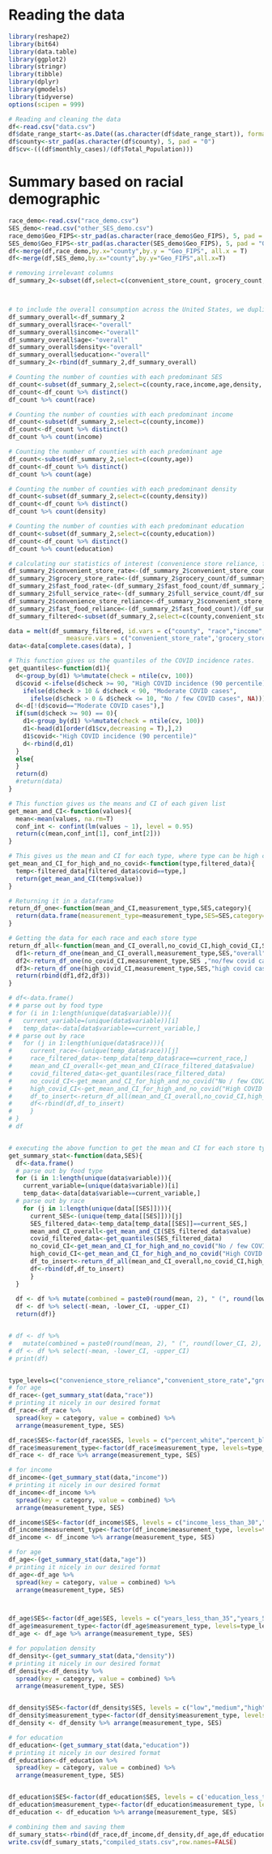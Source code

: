 # Reading the data

```r
library(reshape2)
library(bit64)
library(data.table)
library(ggplot2)
library(stringr)
library(tibble)
library(dplyr)
library(gmodels)
library(tidyverse)
options(scipen = 999)

# Reading and cleaning the data
df<-read.csv("data.csv")
df$date_range_start<-as.Date((as.character(df$date_range_start)), format='%Y-%m-%d')
df$county<-str_pad(as.character(df$county), 5, pad = "0")
df$cv<-(((df$monthly_cases)/(df$Total_Population)))
```

# Summary based on racial demographic

```r
race_demo<-read.csv("race_demo.csv")
SES_demo<-read.csv("other_SES_demo.csv")
race_demo$Geo_FIPS<-str_pad(as.character(race_demo$Geo_FIPS), 5, pad = "0")
SES_demo$Geo_FIPS<-str_pad(as.character(SES_demo$Geo_FIPS), 5, pad = "0")
df<-merge(df,race_demo,by.x="county",by.y = "Geo_FIPS", all.x = T) 
df<-merge(df,SES_demo,by.x="county",by.y="Geo_FIPS",all.x=T)

# removing irrelevant columns
df_summary_2<-subset(df,select=c(convenient_store_count, grocery_count,fast_food_count,full_service_count,county,Total_Population,cv,percent_black,percent_hispanic, percent_native,percent_asian,race,income,age,density, education))



# to include the overall consumption across the United States, we duplicate the counties and consider the race 'overall'
df_summary_overall<-df_summary_2
df_summary_overall$race<-"overall"
df_summary_overall$income<-"overall"
df_summary_overall$age<-"overall"
df_summary_overall$density<-"overall"
df_summary_overall$education<-"overall"
df_summary_2<-rbind(df_summary_2,df_summary_overall)

# Counting the number of counties with each predominant SES
df_count<-subset(df_summary_2,select=c(county,race,income,age,density, education))
df_count<-df_count %>% distinct()
df_count %>% count(race)

```
```r
# Counting the number of counties with each predominant income
df_count<-subset(df_summary_2,select=c(county,income))
df_count<-df_count %>% distinct()
df_count %>% count(income)
```


```r
# Counting the number of counties with each predominant age
df_count<-subset(df_summary_2,select=c(county,age))
df_count<-df_count %>% distinct()
df_count %>% count(age)
```


```r
# Counting the number of counties with each predominant density
df_count<-subset(df_summary_2,select=c(county,density))
df_count<-df_count %>% distinct()
df_count %>% count(density)
```


```r
# Counting the number of counties with each predominant education
df_count<-subset(df_summary_2,select=c(county,education))
df_count<-df_count %>% distinct()
df_count %>% count(education)
```



```r
# calculating our statistics of interest (convenience store reliance, fast food reliance, and consumption rates of convenience stores, fast food, gorcery store, and full service restaurants)
df_summary_2$convenient_store_rate<-(df_summary_2$convenient_store_count/df_summary_2$Total_Population)*1000
df_summary_2$grocery_store_rate<-(df_summary_2$grocery_count/df_summary_2$Total_Population)*1000
df_summary_2$fast_food_rate<-(df_summary_2$fast_food_count/df_summary_2$Total_Population)*1000
df_summary_2$full_service_rate<-(df_summary_2$full_service_count/df_summary_2$Total_Population)*1000
df_summary_2$convenience_store_reliance<-df_summary_2$convenient_store_count/(df_summary_2$grocery_count+df_summary_2$convenient_store_count)
df_summary_2$fast_food_reliance<-(df_summary_2$fast_food_count)/(df_summary_2$fast_food_count+df_summary_2$full_service_count)
df_summary_filtered<-subset(df_summary_2,select=c(county,convenient_store_rate,grocery_store_rate,fast_food_rate,full_service_rate,convenience_store_reliance,fast_food_reliance,race,cv,income,education,density,age))

data = melt(df_summary_filtered, id.vars = c("county", "race","income","age","density","education","cv"),
                measure.vars = c("convenient_store_rate",'grocery_store_rate','fast_food_rate','full_service_rate','convenience_store_reliance','fast_food_reliance'))
data<-data[complete.cases(data), ]
```





```r
# This function gives us the quantiles of the COVID incidence rates. 
get_quantiles<-function(d1){
  d<-group_by(d1) %>%mutate(check = ntile(cv, 100))
  d$covid <-ifelse(d$check >= 90, "High COVID incidence (90 percentile)", # classifying COVID into high, moderate and no/few incidence rates based on quantiles, to be used later for our interaction plots. 
    ifelse(d$check > 10 & d$check < 90, "Moderate COVID cases",
      ifelse(d$check > 0 & d$check <= 10, "No / few COVID cases", NA)))
  d<-d[!(d$covid=="Moderate COVID cases"),]
  if(sum(d$check >= 90) == 0){
    d1<-group_by(d1) %>%mutate(check = ntile(cv, 100))
    d1<-head(d1[order(d1$cv,decreasing = T),],2)
    d1$covid<-"High COVID incidence (90 percentile)"
    d<-rbind(d,d1)
  }
  else{
  }
  return(d)
  #return(data)
}

# This function gives us the means and CI of each given list 
get_mean_and_CI<-function(values){
  mean<-mean(values, na.rm=T)
  conf_int <- confint(lm(values ~ 1), level = 0.95)
  return(c(mean,conf_int[1], conf_int[2]))
}

# This gives us the mean and CI for each type, where type can be high covid incidence rate, low covid incidence rates, or overall. 
get_mean_and_CI_for_high_and_no_covid<-function(type,filtered_data){
  temp<-filtered_data[filtered_data$covid==type,]
  return(get_mean_and_CI(temp$value))
}

# Returning it in a dataframe 
return_df_one<-function(mean_and_CI,measurement_type,SES,category){
  return(data.frame(measurement_type=measurement_type,SES=SES,category=category,mean=mean_and_CI[1],lower_CI=mean_and_CI[2],upper_CI=mean_and_CI[3]))
}

# Getting the data for each race and each store type
return_df_all<-function(mean_and_CI_overall,no_covid_CI,high_covid_CI,SES,measurement_type){
  df1<-return_df_one(mean_and_CI_overall,measurement_type,SES,"overall")
  df2<-return_df_one(no_covid_CI,measurement_type,SES ,"no/few covid cases")
  df3<-return_df_one(high_covid_CI,measurement_type,SES,"high covid cases")
  return(rbind(df1,df2,df3))
}

# df<-data.frame()
# # parse out by food type
# for (i in 1:length(unique(data$variable))){
#   current_variable=(unique(data$variable))[i]
#   temp_data<-data[data$variable==current_variable,]
# # parse out by race
#   for (j in 1:length(unique(data$race))){
#     current_race<-(unique(temp_data$race))[j]
#     race_filtered_data<-temp_data[temp_data$race==current_race,]
#     mean_and_CI_overall<-get_mean_and_CI(race_filtered_data$value)
#     covid_filtered_data<-get_quantiles(race_filtered_data)
#     no_covid_CI<-get_mean_and_CI_for_high_and_no_covid("No / few COVID cases",covid_filtered_data)
#     high_covid_CI<-get_mean_and_CI_for_high_and_no_covid("High COVID incidence (90 percentile)",covid_filtered_data)
#     df_to_insert<-return_df_all(mean_and_CI_overall,no_covid_CI,high_covid_CI,current_race,current_variable)
#     df<-rbind(df,df_to_insert)
#     }
# }
# df


# executing the above function to get the mean and CI for each store type based on each category
get_summary_stat<-function(data,SES){
  df<-data.frame()
  # parse out by food type
  for (i in 1:length(unique(data$variable))){
    current_variable=(unique(data$variable))[i]
    temp_data<-data[data$variable==current_variable,]
  # parse out by race
    for (j in 1:length(unique(data[[SES]]))){
      current_SES<-(unique(temp_data[[SES]]))[j]
      SES_filtered_data<-temp_data[temp_data[[SES]]==current_SES,]
      mean_and_CI_overall<-get_mean_and_CI(SES_filtered_data$value)
      covid_filtered_data<-get_quantiles(SES_filtered_data)
      no_covid_CI<-get_mean_and_CI_for_high_and_no_covid("No / few COVID cases",covid_filtered_data)
      high_covid_CI<-get_mean_and_CI_for_high_and_no_covid("High COVID incidence (90 percentile)",covid_filtered_data)
      df_to_insert<-return_df_all(mean_and_CI_overall,no_covid_CI,high_covid_CI,current_SES,current_variable)
      df<-rbind(df,df_to_insert)
      }
  }
  
  df <- df %>% mutate(combined = paste0(round(mean, 2), " (", round(lower_CI, 2), ", ", round(upper_CI, 2), ")"))
  df <- df %>% select(-mean, -lower_CI, -upper_CI)
  return(df)}


# df <- df %>% 
#   mutate(combined = paste0(round(mean, 2), " (", round(lower_CI, 2), ", ", round(upper_CI, 2), ")"))
# df <- df %>% select(-mean, -lower_CI, -upper_CI)
# print(df)


type_levels=c("convenience_store_reliance","convenient_store_rate","grocery_store_rate","fast_food_reliance","fast_food_rate","full_service_rate")
# for age
df_race<-(get_summary_stat(data,"race"))
# printing it nicely in our desired format 
df_race<-df_race %>%
  spread(key = category, value = combined) %>%
  arrange(measurement_type, SES)

df_race$SES<-factor(df_race$SES, levels = c("percent_white","percent_black","percent_hispanic","percent_asian","percent_native","overall"))
df_race$measurement_type<-factor(df_race$measurement_type, levels=type_levels)
df_race <- df_race %>% arrange(measurement_type, SES)
```

```r
# for income 
df_income<-(get_summary_stat(data,"income"))
# printing it nicely in our desired format 
df_income<-df_income %>%
  spread(key = category, value = combined) %>%
  arrange(measurement_type, SES)

df_income$SES<-factor(df_income$SES, levels = c("income_less_than_30","income_30_to_60","income_60_to_100","income_100_or_more","overall"))
df_income$measurement_type<-factor(df_income$measurement_type, levels=type_levels)
df_income <- df_income %>% arrange(measurement_type, SES)

```


```r
# for age
df_age<-(get_summary_stat(data,"age"))
# printing it nicely in our desired format 
df_age<-df_age %>%
  spread(key = category, value = combined) %>%
  arrange(measurement_type, SES)



df_age$SES<-factor(df_age$SES, levels = c("years_less_than_35","years_55_or_older","overall"))
df_age$measurement_type<-factor(df_age$measurement_type, levels=type_levels)
df_age <- df_age %>% arrange(measurement_type, SES)
```

```r
# for population density 
df_density<-(get_summary_stat(data,"density"))
# printing it nicely in our desired format 
df_density<-df_density %>%
  spread(key = category, value = combined) %>%
  arrange(measurement_type, SES)


df_density$SES<-factor(df_density$SES, levels = c("low","medium","high","overall"))
df_density$measurement_type<-factor(df_density$measurement_type, levels=type_levels)
df_density <- df_density %>% arrange(measurement_type, SES)

```

```r
# for education
df_education<-(get_summary_stat(data,"education"))
# printing it nicely in our desired format 
df_education<-df_education %>%
  spread(key = category, value = combined) %>%
  arrange(measurement_type, SES)


df_education$SES<-factor(df_education$SES, levels = c('education_less_than_HS', 'education_high_school','education_bachelors',"education_advanced","overall"))
df_education$measurement_type<-factor(df_education$measurement_type, levels=type_levels)
df_education <- df_education %>% arrange(measurement_type, SES)
```


```r
# combining them and saving them 
df_sumary_stats<-rbind(df_race,df_income,df_density,df_age,df_education)
write.csv(df_sumary_stats,"compiled_stats.csv",row.names=FALSE)
```

